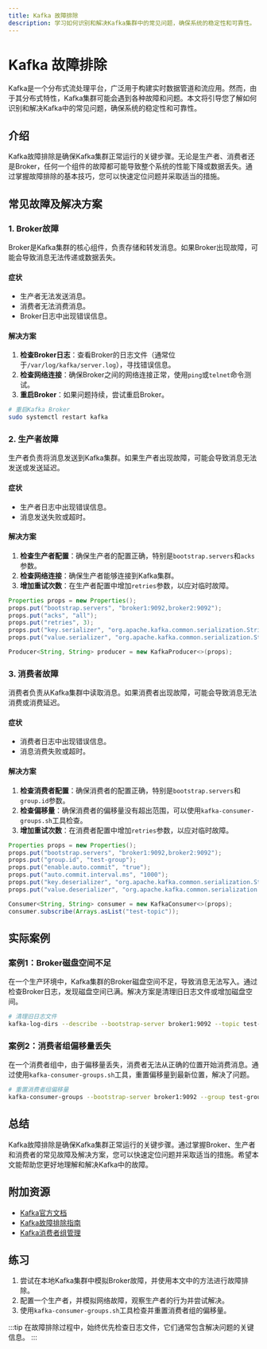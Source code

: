 ```yaml
---
title: Kafka 故障排除
description: 学习如何识别和解决Kafka集群中的常见问题，确保系统的稳定性和可靠性。
---
```


# Kafka 故障排除

Kafka是一个分布式流处理平台，广泛用于构建实时数据管道和流应用。然而，由于其分布式特性，Kafka集群可能会遇到各种故障和问题。本文将引导您了解如何识别和解决Kafka中的常见问题，确保系统的稳定性和可靠性。

## 介绍

Kafka故障排除是确保Kafka集群正常运行的关键步骤。无论是生产者、消费者还是Broker，任何一个组件的故障都可能导致整个系统的性能下降或数据丢失。通过掌握故障排除的基本技巧，您可以快速定位问题并采取适当的措施。

## 常见故障及解决方案

### 1. Broker故障

Broker是Kafka集群的核心组件，负责存储和转发消息。如果Broker出现故障，可能会导致消息无法传递或数据丢失。

#### 症状
- 生产者无法发送消息。
- 消费者无法消费消息。
- Broker日志中出现错误信息。

#### 解决方案
1. **检查Broker日志**：查看Broker的日志文件（通常位于`/var/log/kafka/server.log`），寻找错误信息。
2. **检查网络连接**：确保Broker之间的网络连接正常，使用`ping`或`telnet`命令测试。
3. **重启Broker**：如果问题持续，尝试重启Broker。

```bash
# 重启Kafka Broker
sudo systemctl restart kafka
```

### 2. 生产者故障

生产者负责将消息发送到Kafka集群。如果生产者出现故障，可能会导致消息无法发送或发送延迟。

#### 症状
- 生产者日志中出现错误信息。
- 消息发送失败或超时。

#### 解决方案
1. **检查生产者配置**：确保生产者的配置正确，特别是`bootstrap.servers`和`acks`参数。
2. **检查网络连接**：确保生产者能够连接到Kafka集群。
3. **增加重试次数**：在生产者配置中增加`retries`参数，以应对临时故障。

```java
Properties props = new Properties();
props.put("bootstrap.servers", "broker1:9092,broker2:9092");
props.put("acks", "all");
props.put("retries", 3);
props.put("key.serializer", "org.apache.kafka.common.serialization.StringSerializer");
props.put("value.serializer", "org.apache.kafka.common.serialization.StringSerializer");

Producer<String, String> producer = new KafkaProducer<>(props);
```

### 3. 消费者故障

消费者负责从Kafka集群中读取消息。如果消费者出现故障，可能会导致消息无法消费或消费延迟。

#### 症状
- 消费者日志中出现错误信息。
- 消息消费失败或超时。

#### 解决方案
1. **检查消费者配置**：确保消费者的配置正确，特别是`bootstrap.servers`和`group.id`参数。
2. **检查偏移量**：确保消费者的偏移量没有超出范围，可以使用`kafka-consumer-groups.sh`工具检查。
3. **增加重试次数**：在消费者配置中增加`retries`参数，以应对临时故障。

```java
Properties props = new Properties();
props.put("bootstrap.servers", "broker1:9092,broker2:9092");
props.put("group.id", "test-group");
props.put("enable.auto.commit", "true");
props.put("auto.commit.interval.ms", "1000");
props.put("key.deserializer", "org.apache.kafka.common.serialization.StringDeserializer");
props.put("value.deserializer", "org.apache.kafka.common.serialization.StringDeserializer");

Consumer<String, String> consumer = new KafkaConsumer<>(props);
consumer.subscribe(Arrays.asList("test-topic"));
```

## 实际案例

### 案例1：Broker磁盘空间不足

在一个生产环境中，Kafka集群的Broker磁盘空间不足，导致消息无法写入。通过检查Broker日志，发现磁盘空间已满。解决方案是清理旧日志文件或增加磁盘空间。

```bash
# 清理旧日志文件
kafka-log-dirs --describe --bootstrap-server broker1:9092 --topic test-topic
```

### 案例2：消费者组偏移量丢失

在一个消费者组中，由于偏移量丢失，消费者无法从正确的位置开始消费消息。通过使用`kafka-consumer-groups.sh`工具，重置偏移量到最新位置，解决了问题。

```bash
# 重置消费者组偏移量
kafka-consumer-groups --bootstrap-server broker1:9092 --group test-group --reset-offsets --to-latest --execute --topic test-topic
```

## 总结

Kafka故障排除是确保Kafka集群正常运行的关键步骤。通过掌握Broker、生产者和消费者的常见故障及解决方案，您可以快速定位问题并采取适当的措施。希望本文能帮助您更好地理解和解决Kafka中的故障。

## 附加资源

- [Kafka官方文档](https://kafka.apache.org/documentation/)
- [Kafka故障排除指南](https://kafka.apache.org/documentation/#troubleshooting)
- [Kafka消费者组管理](https://kafka.apache.org/documentation/#consumer_group_management)

## 练习

1. 尝试在本地Kafka集群中模拟Broker故障，并使用本文中的方法进行故障排除。
2. 配置一个生产者，并模拟网络故障，观察生产者的行为并尝试解决。
3. 使用`kafka-consumer-groups.sh`工具检查并重置消费者组的偏移量。

:::tip
在故障排除过程中，始终优先检查日志文件，它们通常包含解决问题的关键信息。
:::